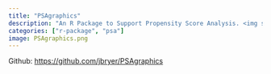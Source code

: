 ```yaml
---
title: "PSAgraphics"
description: "An R Package to Support Propensity Score Analysis. <img src='http://www.r-pkg.org/badges/version/PSAgraphics' alt='CRAN Version' />"
categories: ["r-package", "psa"]
image: PSAgraphics.png
---
```


Github: [https://github.com/jbryer/PSAgraphics](https://github.com/jbryer/PSAgraphics)
